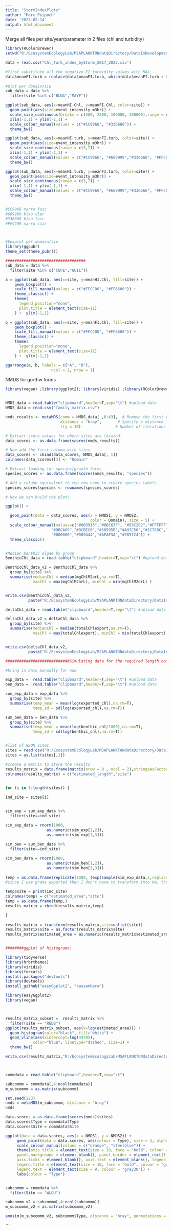 ---
title: "StormIndexPlots"
author: "Marc Peipoch"
date: '2023-02-14'
output: html_document
---

Merge all files per site/year/parameter in 2 files (chl and turbidity) 
```{r setup, include=FALSE}
library(RColorBrewer)
setwd("R:/EcosystemEcologyLab/MSAPLANKTONdataDirectory/DataInDevelopment/Aggregations/AggregatedNEONdata/04_product")

data = read.csv("Chl_Turb_index_byStorm_2017_2022.csv")

#first substitute all the negative FI turbidity values with NAs
data$meanFI.turb = replace(data$meanFI.turb, which(data$meanFI.turb < 0), NA)
  
#plot per domain/sie
sub_data = data %>%
  filter(site %in% c("BLWA","MAYF"))

ggplot(sub_data, aes(x=meanHI.Chl, y=meanFI.Chl, color=site)) + 
  geom_point(aes(size=event_intensity_m3hr)) +
  scale_size_continuous(breaks = c(500, 2500, 100000, 200000),range = c(3,7)) + 
  xlim(-1,1) + ylim(-1,1) +
  scale_colour_manual(values = c("#CC9966", "#336666")) + 
  theme_bw()

ggplot(sub_data, aes(x=meanHI.turb, y=meanFI.turb, color=site)) + 
  geom_point(aes(size=event_intensity_m3hr)) +
  scale_size_continuous(range = c(3,7)) + 
  xlim(-1,1) + ylim(-1,1) +
  scale_colour_manual(values = c("#CC9966", "#669999","#336666", "#FFCC99")) + 
  theme_bw()

ggplot(sub_data, aes(x=meanHI.turb, y=meanFI.turb, color=site)) + 
  geom_point(aes(size=event_intensity_m3hr)) +
  scale_size_continuous(range = c(3,7)) + 
  xlim(-1,1) + ylim(-1,1) +
  scale_colour_manual(values = c("#CC9966", "#669999","#336666", "#FFCC99")) + 
  theme_bw()


#CC9966 marro fosc
#669999 blau clar
#336666 blau fosc
#FFCC99 marro clar



#boxplot per domain/sie
library(ggpubr)
theme_set(theme_pubr())

###################################
sub_data = data %>%
  filter(site %in% c("CUPE","GUIL"))

a = ggplot(sub_data, aes(x=site, y=meanHI.Chl, fill=site)) +
    geom_boxplot() +
    scale_fill_manual(values = c("#FFCC00", "#FF6600")) +  
    theme_classic() +
    theme(
      legend.position="none",
      plot.title = element_text(size=11)
    ) +  ylim(-1,1) 

b = ggplot(sub_data, aes(x=site, y=meanFI.Chl, fill=site)) +
    geom_boxplot() +
    scale_fill_manual(values = c("#FFCC00", "#FF6600")) +  
    theme_classic() +
    theme(
      legend.position="none",
      plot.title = element_text(size=11)
    ) +  ylim(-1,1) 

ggarrange(a, b, labels = c("A", "B"),
                    ncol = 2, nrow = 1)

```

NMDS for gorthw forms
```{r}
library(vegan) ;library(ggplot2); library(viridis) ;library(RColorBrewer);library(dplyr)


NMDS_data = read.table("clipboard",header=T,sep="\t") #upload data
NMDS_data = read.csv("family_matrix.csv")

nmds_results <- metaMDS(comm = NMDS_data[ ,6:43],  # Remove the first row of site names  
                        distance = "bray",       # Specify a distance
                        try = 10)               # Number of iterations 

# Extract score values for where sites are located.
data_scores <- as.data.frame(scores(nmds_results))

# Now add the first column with sites 
data_scores <- cbind(data_scores, NMDS_data[, 1])
colnames(data_scores)[3] <- "Domain"

# Extract loading for species/growth forms
species_scores <- as.data.frame(scores(nmds_results, "species"))

# Add a column equivalent to the row name to create species labels
species_scores$species <- rownames(species_scores)

# Now we can build the plot!

ggplot() +

  geom_point(data = data_scores, aes(x = NMDS1, y = NMDS2, 
                                     color = Domain), size = 5) +
  scale_colour_manual(values=c("#603913","#8DC63F", "#93C2E2","#FFFFFF", "#2BB673","#F7941E",
                    "#DBCA65","#BCBEC0","#58595B","#A97C50","#1C75BC","#C2B59B",
                    "#000000","#009444","#AFAF3A","#7851C4")) +
  theme_classic() 


#Median benthic algae by group
BenthicChl_data = read.table("clipboard",header=T,sep="\t") #upload data

BenthicChl_data_v2 = BenthicChl_data %>%
  group_by(site) %>%
  summarise(medianChl = median(mgChlM2orL,na.rm=T),
            maxChl = max(mgChlM2orL), minChl = min(mgChlM2orL) )


write.csv(BenthicChl_data_v2, 
          paste("R:/EcosystemEcologyLab/MSAPLANKTONdataDirectory/DataInDevelopment/Aggregations/AggregatedNEONdata/03_incremental/BenthicChl_data.csv",sep=""))

deltaChl_data = read.table("clipboard",header=T,sep="\t") #upload data

deltaChl_data_v2 = deltaChl_data %>%
  group_by(site) %>%
  summarise(medianChl = median(totalChlexport,na.rm=T),
            maxChl = max(totalChlexport), minChl = min(totalChlexport) )


write.csv(deltaChl_data_v2, 
          paste("R:/EcosystemEcologyLab/MSAPLANKTONdataDirectory/DataInDevelopment/Aggregations/AggregatedNEONdata/03_incremental/deltaChl_data.csv",sep=""))


```

```{r}
############################Simulating data for the required length comparison

#bring in data manually for now

exp_data =  read.table("clipboard",header=T,sep="\t") #upload data
ben_data =  read.table("clipboard",header=T,sep="\t") #upload data

sum_exp_data = exp_data %>%
  group_by(site) %>%
  summarise(temp_mean = mean(log(exported_chl),na.rm=T),
            temp_sd = sd(log(exported_chl),na.rm=T))

sum_ben_data = ben_data %>%
  group_by(site) %>%
  summarise(temp_mean = mean(log(benthic_chl/1000),na.rm=T),
            temp_sd = sd(log(benthic_chl),na.rm=T))


#list of NEON sites
sites = read.csv("R:/EcosystemEcologyLab/MSAPLANKTONdataDirectory/DataInDevelopment/NEONData/sites_list.csv",header =F)
sites = as.list(sites[,1])

#create a matrix to store the results
results_matrix = data.frame(matrix(nrow = 0 , ncol = 2),stringsAsFactors = TRUE)    
colnames(results_matrix) = c("estimated_length","site")

  
for (i in 1:length(sites)) {

ind_site = sites[i]


sim_exp = sum_exp_data %>%
  filter(site==ind_site) 

sim_exp_data = rnorm(1000,
                  as.numeric(sim_exp[1,2]),
                  as.numeric(sim_exp[1,3]))
  
sim_ben = sum_ben_data %>%
  filter(site==ind_site) 

sim_ben_data = rnorm(1000,
                  as.numeric(sim_ben[1,2]),
                  as.numeric(sim_ben[1,3]))
 
temp = as.data.frame(replicate(1000, (exp(sample(sim_exp_data,1,replace=FALSE)))/(exp(sample(sim_ben_data,1,replace=FALSE)))))
#since I use grams exported then I don't have to transform into km, the result is already in km

temp$site = print(ind_site)
colnames(temp) = c("estimated_area","site")
temp = as.data.frame(temp,)
results_matrix = rbind(results_matrix,temp)

}
    
results_matrix = transform(results_matrix,site=unlist(site))
results_matrix$site = as.factor(results_matrix$site)
results_matrix$estimated_area = as.numeric(results_matrix$estimated_area)


########ggplot of histograms:

library(tidyverse)
library(hrbrthemes)
library(viridis)
library(forcats)
install.packages("devtools")
library(devtools)
install_github("easyGgplot2", "kassambara")

library(easyGgplot2)
library(vegan)



results_matrix_subset =  results_matrix %>%
  filter(site == "REDB") 
ggplot(results_matrix_subset, aes(x=log(estimated_area))) + 
  geom_histogram(color="black", fill="white") +
  geom_vline(aes(xintercept=log(4470)),
            color="blue", linetype="dashed", size=1) +
  theme_bw()

write.csv(results_matrix,"R:/EcosystemEcologyLab/MSAPLANKTONdataDirectory/DataInDevelopment/Aggregations/AggregatedNEONdata/03_incremental/Sim_results.csv")



commdata = read.table("clipboard",header=T,sep="\t")

subcommm = commdata[,4:ncol(commdata)]
m_subcommm = as.matrix(subcommm)

set.seed(123)
nmds = metaMDS(m_subcommm, distance = "bray")
nmds

data.scores = as.data.frame(scores(nmds)$sites)
data.scores$Type = commdata$Type
data.scores$Site = commdata$Site

ggplot(data = data.scores, aes(x = NMDS1, y = NMDS2)) + 
     geom_point(data = data.scores, aes(colour = Type), size = 3, alpha = 0.5) + 
     scale_colour_manual(values = c("orange", "steelblue")) + 
     theme(axis.title = element_text(size = 10, face = "bold", colour = "grey30"), 
     panel.background = element_blank(), panel.border = element_rect(fill = NA, colour = "grey30"), 
     axis.ticks = element_blank(), axis.text = element_blank(), legend.key = element_blank(), 
     legend.title = element_text(size = 10, face = "bold", colour = "grey30"), 
     legend.text = element_text(size = 9, colour = "grey30")) +
     labs(colour = "Type")



```
```{r}
subcommm = commdata %>%
  filter(Site == "WLOU")

subcommm_v2 = subcommm[,4:ncol(subcommm)]
m_subcommm_v2 = as.matrix(subcommm_v2)

anosim(m_subcommm_v2, subcommm$Type, distance = "bray", permutations = 999)
```






















```